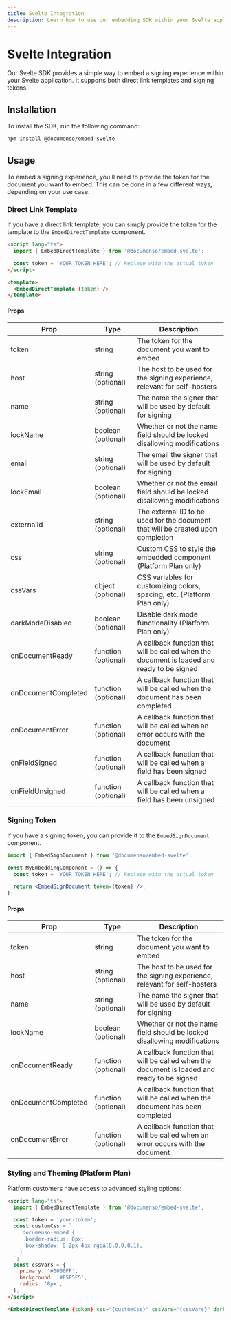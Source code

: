 ```yaml
---
title: Svelte Integration
description: Learn how to use our embedding SDK within your Svelte application.
---
```


# Svelte Integration

Our Svelte SDK provides a simple way to embed a signing experience within your Svelte application. It supports both direct link templates and signing tokens.

## Installation

To install the SDK, run the following command:

```bash
npm install @documenso/embed-svelte
```

## Usage

To embed a signing experience, you'll need to provide the token for the document you want to embed. This can be done in a few different ways, depending on your use case.

### Direct Link Template

If you have a direct link template, you can simply provide the token for the template to the `EmbedDirectTemplate` component.

```html
<script lang="ts">
  import { EmbedDirectTemplate } from '@documenso/embed-svelte';

  const token = 'YOUR_TOKEN_HERE'; // Replace with the actual token
</script>

<template>
  <EmbedDirectTemplate {token} />
</template>
```

#### Props

| Prop                | Type                | Description                                                                                |
| ------------------- | ------------------- | ------------------------------------------------------------------------------------------ |
| token               | string              | The token for the document you want to embed                                               |
| host                | string (optional)   | The host to be used for the signing experience, relevant for self-hosters                  |
| name                | string (optional)   | The name the signer that will be used by default for signing                               |
| lockName            | boolean (optional)  | Whether or not the name field should be locked disallowing modifications                   |
| email               | string (optional)   | The email the signer that will be used by default for signing                              |
| lockEmail           | boolean (optional)  | Whether or not the email field should be locked disallowing modifications                  |
| externalId          | string (optional)   | The external ID to be used for the document that will be created upon completion           |
| css                 | string (optional)   | Custom CSS to style the embedded component (Platform Plan only)                            |
| cssVars             | object (optional)   | CSS variables for customizing colors, spacing, etc. (Platform Plan only)                   |
| darkModeDisabled    | boolean (optional)  | Disable dark mode functionality (Platform Plan only)                                       |
| onDocumentReady     | function (optional) | A callback function that will be called when the document is loaded and ready to be signed |
| onDocumentCompleted | function (optional) | A callback function that will be called when the document has been completed               |
| onDocumentError     | function (optional) | A callback function that will be called when an error occurs with the document             |
| onFieldSigned       | function (optional) | A callback function that will be called when a field has been signed                       |
| onFieldUnsigned     | function (optional) | A callback function that will be called when a field has been unsigned                     |

### Signing Token

If you have a signing token, you can provide it to the `EmbedSignDocument` component.

```jsx
import { EmbedSignDocument } from '@documenso/embed-svelte';

const MyEmbeddingComponent = () => {
  const token = 'YOUR_TOKEN_HERE'; // Replace with the actual token

  return <EmbedSignDocument token={token} />;
};
```

#### Props

| Prop                | Type                | Description                                                                                |
| ------------------- | ------------------- | ------------------------------------------------------------------------------------------ |
| token               | string              | The token for the document you want to embed                                               |
| host                | string (optional)   | The host to be used for the signing experience, relevant for self-hosters                  |
| name                | string (optional)   | The name the signer that will be used by default for signing                               |
| lockName            | boolean (optional)  | Whether or not the name field should be locked disallowing modifications                   |
| onDocumentReady     | function (optional) | A callback function that will be called when the document is loaded and ready to be signed |
| onDocumentCompleted | function (optional) | A callback function that will be called when the document has been completed               |
| onDocumentError     | function (optional) | A callback function that will be called when an error occurs with the document             |

### Styling and Theming (Platform Plan)

Platform customers have access to advanced styling options:

```html
<script lang="ts">
  import { EmbedDirectTemplate } from '@documenso/embed-svelte';

  const token = 'your-token';
  const customCss = `
    .documenso-embed {
      border-radius: 8px;
      box-shadow: 0 2px 4px rgba(0,0,0,0.1);
    }
  `;
  const cssVars = {
    primary: '#0000FF',
    background: '#F5F5F5',
    radius: '8px',
  };
</script>

<EmbedDirectTemplate {token} css="{customCss}" cssVars="{cssVars}" darkModeDisabled="{true}" />
```
